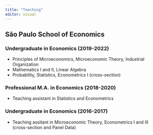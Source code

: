```yaml
---
title: "Teaching"
editor: visual
---
```


## São Paulo School of Economics

### Undergraduate in Economics (2019-2022)

* Principles of Microeconomics, Microeconomic Theory, Industrial Organization
* Mathematics I and II, Linear Algebra
* Probability, Statistics, Econometrics I (cross-section)

### Professional M.A. in Economics (2018-2020)

* Teaching assistant in Statistics and Econometrics

### Undergraduate in Economics (2016-2017)

* Teaching assitant in Microeconomic Theory, Econometrics I and III (cross-section and Panel Data)